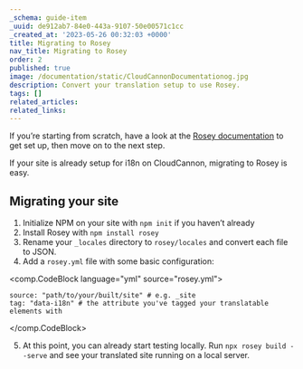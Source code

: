 ```yaml
---
_schema: guide-item
_uuid: de912ab7-84e0-443a-9107-50e00571c1cc
_created_at: '2023-05-26 00:32:03 +0000'
title: Migrating to Rosey
nav_title: Migrating to Rosey
order: 2
published: true
image: /documentation/static/CloudCannonDocumentationog.jpg
description: Convert your translation setup to use Rosey.
tags: []
related_articles:
related_links:
---
```


If you’re starting from scratch, have a look at the [Rosey documentation](https://rosey.app) to get set up, then move on to the next step.

If your site is already setup for i18n on CloudCannon, migrating to Rosey is easy. 

## Migrating your site

1. Initialize NPM on your site with `npm init` if you haven’t already
2. Install Rosey with `npm install rosey`
3. Rename your `_locales` directory to `rosey/locales` and convert each file to JSON.
4. Add a `rosey.yml` file with some basic configuration:
    
<comp.CodeBlock language="yml" source="rosey.yml">
```
source: "path/to/your/built/site" # e.g. _site
tag: "data-i18n" # the attribute you've tagged your translatable elements with
```
</comp.CodeBlock>
    
5. At this point, you can already start testing locally. Run `npx rosey build --serve` and see your translated site running on a local server.
